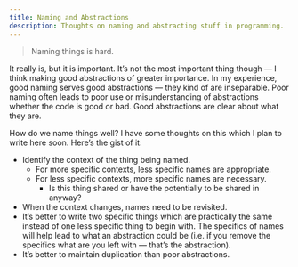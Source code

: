 ```yaml
---
title: Naming and Abstractions
description: Thoughts on naming and abstracting stuff in programming.
---
```


> Naming things is hard.

It really is, but it is important. It’s not the most important thing though — I
think making good abstractions of greater importance. In my experience, good
naming serves good abstractions — they kind of are inseparable. Poor naming
often leads to poor use or misunderstanding of abstractions whether the code is
good or bad. Good abstractions are clear about what they are.

How do we name things well? I have some thoughts on this which I plan to write
here soon. Here’s the gist of it:

- Identify the context of the thing being named.
  - For more specific contexts, less specific names are appropriate.
  - For less specific contexts, more specific names are necessary.
      - Is this thing shared or have the potentially to be shared in anyway?
- When the context changes, names need to be revisited.
- It’s better to write two specific things which are practically the same
  instead of one less specific thing to begin with. The specifics of names will
  help lead to what an abstraction could be (i.e. if you remove the specifics
  what are you left with — that’s the abstraction).
- It’s better to maintain duplication than poor abstractions.
